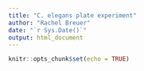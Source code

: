 ```yaml
---
title: "C. elegans plate experiment"
author: "Rachel Breuer"
date: "`r Sys.Date()`"
output: html_document
---
```


```r
knitr::opts_chunk$set(echo = TRUE)
```
